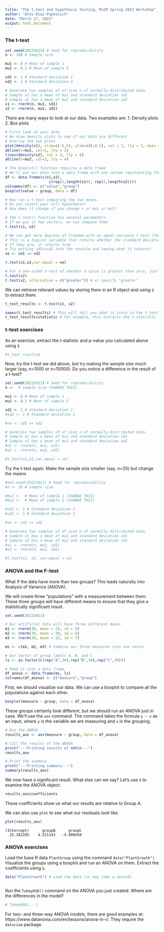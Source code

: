 ```yaml
---
title: "The t-test and hypothesis testing, MiCM Spring 2023 Workshop"
author: "Alex Diaz-Papkovich"
date: "March 17, 2023"
output: html_document
---
```


### The t-test

```r
set.seed(20221011) # Seed for reproducibility
n <- 100 # Sample size

mu1 <- 0 # Mean of sample 1
mu2 <- 0.1 # Mean of sample 2

sd1 <- 1 # Standard deviation 1
sd2 <- 1 # Standard deviation 2

# Generate two samples of of size n of normally-distributed data.
# Sample x1 has a mean of mu1 and standard deviation sd1
# Sample x2 has a mean of mu2 and standard deviation sd2
x1 <- rnorm(n, mu1, sd1)
x2 <- rnorm(n, mu2, sd2)
```

There are many ways to look at our data. Two examples are:
1. Density plots
2. Box plots

```r
# First look at your data
# We draw density plots to see if our data are different
# Overlay the two plots
plot(density(x1), xlim=c(-5,5), ylim=c(0,0.5), col = 1, lty = 2, main = "Comparing two population means")
abline(v=mu1, col=1, lty = 2)
lines(density(x2), col = 3, lty = 4)
abline(v=mu2, col=3, lty = 4)
```



```r
# The boxplot() function requires a data frame
# We'll put our data into a data frame with one column representing the random data and the other representing the group label
df <- data.frame(c(x1,x2),
                    c(rep(1,length(x1)), rep(2,length(x2))))
colnames(df) <- c("value","group")
boxplot(value ~ group, data = df)
```

```r
# Now run a t-test comparing the two means. 
# Do you reject your null hypothesis?
# How does it change if you change n or mu1 or mu2?

# The t.test() function has several parameters
# If we put in two vectors, we can compare them
t.test(x1, x2) 
```
```r
# We can get more degrees of freedom with an equal-variance t-test (though it doesn't really matter once n is around 30+)
# This is a logical variable that returns whether the standard deviations of our two samples are equal
# If they are, it returns true
# Try putting sd1==sd2 into the console and seeing what it returns!
ve <- sd1 == sd2

t.test(x1,x2,var.equal = ve)
```

```r
# For a one-sided t-test of whether a value is greater than zero, just use one parameter:
t.test(x2)
t.test(x2, alternative = c("greater")) # or specify "greater"
```

We can retrieve relevant values by storing them in an R object and using `$` to extract them.
```r
t_test_results <- t.test(x1, x2)

names(t_test_results) # This will tell you what is store in the t_test_results object
t_test_results$statistic # For example, this extracts the t-statistic
```

### t-test exercises

As an exercise, extract the t-statistic and p-value you calculated above using `$`
```r
#t_test_results$
```


Now, try the t-test we did above, but try making the sample size much larger (say, n=1000 or n=10000). Do you notice a difference in the result of a t-test?
```r
set.seed(20221011) # Seed for reproducibility
n <-  # Sample size (CHANGE THIS)

mu1 <- 0 # Mean of sample 1
mu2 <- 0.1 # Mean of sample 2

sd1 <- 1 # Standard deviation 1
#sd2 <- 1 # Standard deviation 2

#ve <- sd1 == sd2

# Generate two samples of of size n of normally-distributed data.
# Sample x1 has a mean of mu1 and standard deviation sd1
# Sample x2 has a mean of mu2 and standard deviation sd2
#x1 <- rnorm(n, mu1, sd1)
#x2 <- rnorm(n, mu2, sd2)

#t.test(x1,x2,var.equal = ve)
```

Try the t-test again. Make the sample size smaller (say, n=20) but change the means
```r
#set.seed(20221011) # Seed for reproducibility
#n <- 20 # Sample size

#mu1 <-  # Mean of sample 1 (CHANGE THIS)
#mu2 <-  # Mean of sample 2 (CHANGE THIS)

#sd1 <- 1 # Standard deviation 1
#sd2 <- 1 # Standard deviation 2

#ve <- sd1 == sd2

# Generate two samples of of size n of normally-distributed data.
# Sample x1 has a mean of mu1 and standard deviation sd1
# Sample x2 has a mean of mu2 and standard deviation sd2
#x1 <- rnorm(n, mu1, sd1)
#x2 <- rnorm(n, mu2, sd2)

#t.test(x1, x2, var.equal = ve)
```



### ANOVA and the F-test

What if the data have more than two groups? This leads naturally into Analysis of Variance (ANOVA).

We will create three "populations" with a measurement between them. These three groups will have different means to ensure that they give a statistically significant result.

```r
set.seed(20221011)

# Our artificial data will have three different means
m1 <- rnorm(30, mean = 25, sd = 5)
m2 <- rnorm(30, mean = 30, sd = 6)
m3 <- rnorm(30, mean = 22, sd = 7)

ms <- c(m1, m2, m3) # Combine our three measures into one vector

# Our vector of group labels A, B, and C
ls <- as.factor(c(rep("A",30),rep("B",30),rep("C",30)))

# Make it into a data frame
df_anova <- data.frame(ms, ls)
colnames(df_anova) <- c("measure","group")
```

First, we should visualize our data. We can use a boxplot to compare all the populations against each other.

```r
boxplot(measure ~ group, data = df_anova)
```

These groups certainly look different, but we should run an ANOVA just in case. We'll use the `aov` command. The command takes the formula `y ~ x` as an input, where `y` is the variable we are measuring and `x` is the grouping.

```r
# Run the ANOVA
results_aov <- aov(measure ~ group, data = df_anova)

# Call the results of the ANOVA
print("---Printing results of ANOVA---")
results_aov

# Print the summary
print("---Printing summary---")
summary(results_aov)
```

We now have a significant result. What else can we say? Let's use `$` to examine the ANOVA object:

```r
results_aov$coefficients
```

These coefficients show us what our results are relative to Group A.

We can also use `plot` to see what our residuals look like.
```r
plot(results_aov)
```

```
(Intercept)      groupB      groupC 
  25.382285    4.521143   -4.900450 
```

### ANOVA exercises

Load the base R data `PlantGroup` using the command `data("PlantGrowth")`. Visualize the groups using a boxplot and run an ANOVA on them. Extract the coefficients using `$`.

```r
data("PlantGrowth") # Load the data (it may take a second)



```

Run the `TukeyHSD()` command on the ANOVA you just created. Where are the differences in the model?

```r
# TukeyHSD(...)
```

For two- and three-way ANOVA models, there are good examples at: https://www.datanovia.com/en/lessons/anova-in-r/. They require the `datarium` package.

